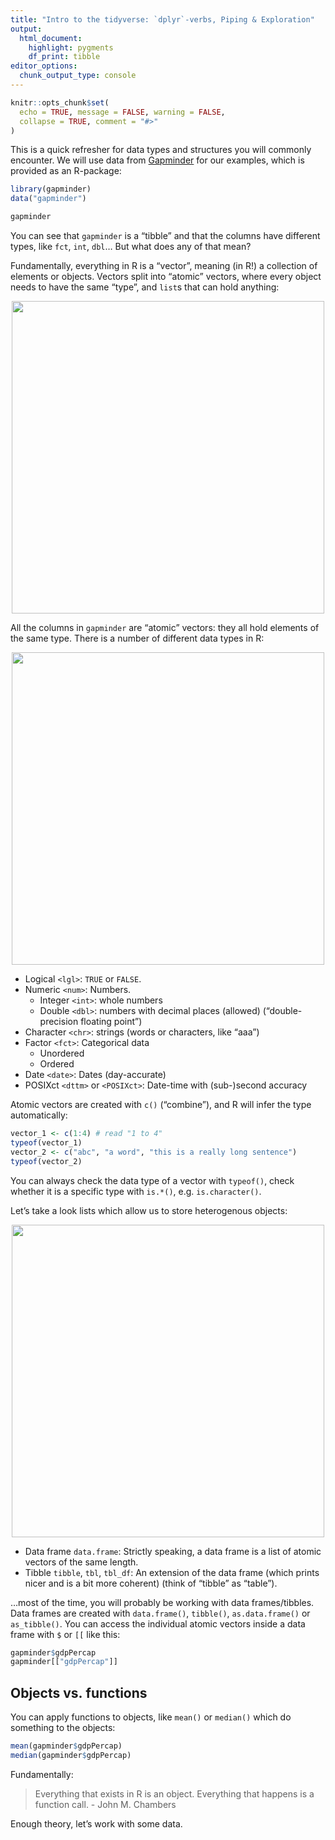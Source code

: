 ```yaml
---
title: "Intro to the tidyverse: `dplyr`-verbs, Piping & Exploration"
output: 
  html_document:
    highlight: pygments
    df_print: tibble
editor_options: 
  chunk_output_type: console
---
```


```r
knitr::opts_chunk$set(
  echo = TRUE, message = FALSE, warning = FALSE,
  collapse = TRUE, comment = "#>"
)
```

This is a quick refresher for data types and structures you will commonly encounter. We will use data from [Gapminder](https://www.gapminder.org/) for our examples, which is provided as an R-package:

```r
library(gapminder)
data("gapminder")

gapminder
```

You can see that `gapminder` is a "tibble" and that the columns have different types, like `fct`, `int`, `dbl`... But what does any of that mean?

Fundamentally, everything in R is a "vector", meaning (in R!) a collection of elements or objects. Vectors split into "atomic" vectors, where every object needs to have the same "type", and `list`s that can hold anything:

<center>
![](../assets/vectors.png){width=500px}
</center>

All the columns in `gapminder` are "atomic" vectors: they all hold elements of the same type. There is a number of different data types in R:

<center>
![](../assets/atomic_vectors.png){width=500px}
</center>

* Logical `<lgl>`: `TRUE` or `FALSE`.
* Numeric `<num>`: Numbers.
  - Integer `<int>`: whole numbers
  - Double `<dbl>`: numbers with decimal places (allowed) ("double-precision floating point")
* Character `<chr>`: strings (words or characters, like "aaa")
* Factor `<fct>`: Categorical data
  - Unordered
  - Ordered
* Date `<date>`: Dates (day-accurate)
* POSIXct `<dttm>` or `<POSIXct>`: Date-time with (sub-)second accuracy

Atomic vectors are created with `c()` ("combine"), and R will infer the type automatically:

```r
vector_1 <- c(1:4) # read "1 to 4"
typeof(vector_1)
vector_2 <- c("abc", "a word", "this is a really long sentence")
typeof(vector_2)
```

You can always check the data type of a vector with `typeof()`, check whether it is a specific type with `is.*()`, e.g. `is.character()`.

Let's take a look lists which allow us to store heterogenous objects:

<center>
![](../assets/lists.png){width=500px}
</center>

* Data frame `data.frame`: Strictly speaking, a data frame is a list of atomic vectors of the same length.
* Tibble `tibble`, `tbl`, `tbl_df`: An extension of the data frame (which prints nicer and is a bit more coherent) (think of "tibble" as "table"). 

...most of the time, you will probably be working with data frames/tibbles. Data frames are created with `data.frame()`, `tibble()`, `as.data.frame()` or `as_tibble()`. You can access the individual atomic vectors inside a data frame with `$` or `[[` like this:

```r
gapminder$gdpPercap
gapminder[["gdpPercap"]]
```

## Objects vs. functions

You can apply functions to objects, like `mean()` or `median()` which do something to the objects:

```r
mean(gapminder$gdpPercap)
median(gapminder$gdpPercap)
```

Fundamentally:

> Everything that exists in R is an object. Everything that happens is a function call. - John M. Chambers

Enough theory, let's work with some data.